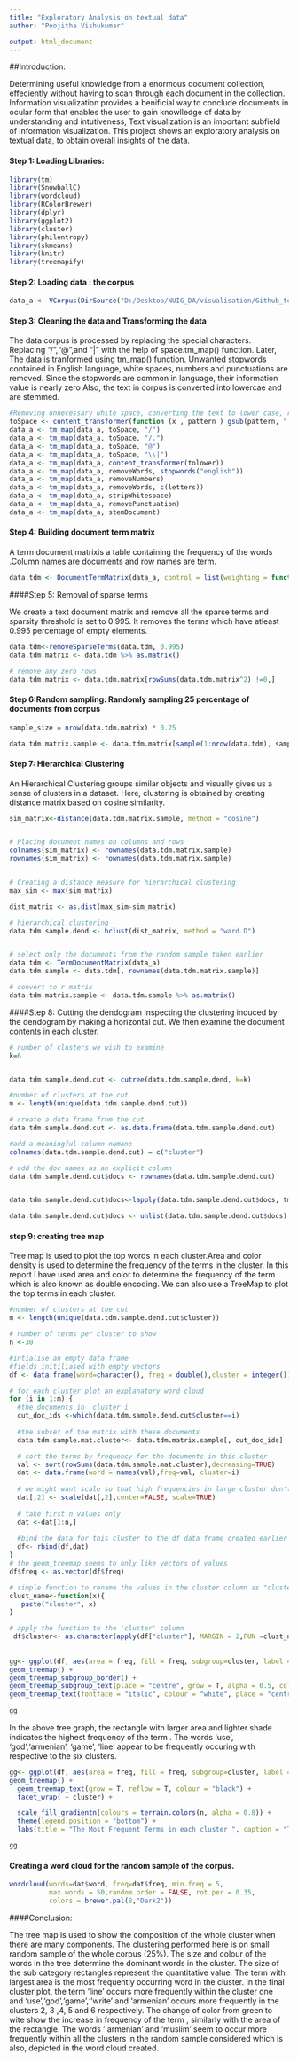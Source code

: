 ---
title: "Exploratory Analysis on textual data"
author: "Poojitha Vishukumar"

output: html_document
---

##Introduction:
  
Determining useful knowledge from a enormous document collection, effeciently without having to scan through each document in the collection.  Information visualization provides a benificial way to conclude documents in ocular form that enables the user to gain knowlledge of data by understanding and intutiveness, Text visualization is an important subfield of information visualization. This project shows an exploratory analysis on textual data, to obtain overall insights of the data.

#### Step 1: Loading Libraries: 

```{r}
library(tm)
library(SnowballC)
library(wordcloud)
library(RColorBrewer)
library(dplyr)
library(ggplot2)
library(cluster)
library(philentropy)
library(skmeans)
library(knitr)
library(treemapify)

```

#### Step 2: Loading data : the corpus

```{r}
data_a <- VCorpus(DirSource("D:/Desktop/NUIG_DA/visualisation/Github_text/corpus", encoding = "UTF-8"), readerControl = list(language = "eng"))

```


#### Step 3: Cleaning the data and Transforming the data 
The data corpus is processed by replacing the special characters. Replacing "/","@",and "|" with the help of space.tm_map() function. Later, The data is tranformed using tm_map() function. Unwanted stopwords contained in English language, white spaces, numbers and punctuations are removed. Since the stopwords are common in language, their information value is nearly zero Also, the text in corpus is converted into lowercae  and are stemmed.


```{r}
#Removing unnecessary white space, converting the text to lower case, removing common stopwords.
toSpace <- content_transformer(function (x , pattern ) gsub(pattern, " ", x))
data_a <- tm_map(data_a, toSpace, "/")
data_a <- tm_map(data_a, toSpace, "/.")
data_a <- tm_map(data_a, toSpace, "@")
data_a <- tm_map(data_a, toSpace, "\\|")
data_a <- tm_map(data_a, content_transformer(tolower))
data_a <- tm_map(data_a, removeWords, stopwords("english"))
data_a <- tm_map(data_a, removeNumbers)
data_a <- tm_map(data_a, removeWords, c(letters))
data_a <- tm_map(data_a, stripWhitespace)
data_a <- tm_map(data_a, removePunctuation)
data_a <- tm_map(data_a, stemDocument)


```
#### Step 4: Building document term matrix

A term document matrixis a table containing the frequency of the words .Column names are documents and row names are term.

```{r}

data.tdm <- DocumentTermMatrix(data_a, control = list(weighting = function(x) weightTfIdf(x, normalize = TRUE)))

```


####Step 5: Removal of sparse terms

We create a text document matrix and remove all the sparse terms and sparsity threshold is set to 0.995. It removes the terms which have atleast 0.995 percentage of empty elements. 


```{r}

data.tdm<-removeSparseTerms(data.tdm, 0.995)
data.tdm.matrix <- data.tdm %>% as.matrix()

# remove any zero rows
data.tdm.matrix <- data.tdm.matrix[rowSums(data.tdm.matrix^2) !=0,]

```

#### Step 6:Random sampling:  Randomly sampling 25 percentage of documents from corpus
```{r}
sample_size = nrow(data.tdm.matrix) * 0.25

data.tdm.matrix.sample <- data.tdm.matrix[sample(1:nrow(data.tdm), sample_size, replace=FALSE),]
```


#### Step 7: Hierarchical Clustering

An Hierarchical Clustering groups similar objects and visually gives us a sense of clusters in a dataset. 
Here, clustering is obtained by creating distance matrix based on cosine similarity.
```{r}
sim_matrix<-distance(data.tdm.matrix.sample, method = "cosine")


# Placing document names on columns and rows
colnames(sim_matrix) <- rownames(data.tdm.matrix.sample)
rownames(sim_matrix) <- rownames(data.tdm.matrix.sample)


# Creating a distance measure for hierarchical clustering
max_sim <- max(sim_matrix)

dist_matrix <- as.dist(max_sim-sim_matrix)

# hierarchical clustering
data.tdm.sample.dend <- hclust(dist_matrix, method = "ward.D")


# select only the documents from the random sample taken earlier
data.tdm <- TermDocumentMatrix(data_a)
data.tdm.sample <- data.tdm[, rownames(data.tdm.matrix.sample)]

# convert to r matrix
data.tdm.matrix.sample <- data.tdm.sample %>% as.matrix()


```

####Step 8: Cutting the dendogram
Inspecting the clustering induced by the dendogram by making a horizontal cut. We then examine the document contents in each cluster.


```{r}
# number of clusters we wish to examine
k=6


data.tdm.sample.dend.cut <- cutree(data.tdm.sample.dend, k=k)

#number of clusters at the cut
m <- length(unique(data.tdm.sample.dend.cut))

# create a data frame from the cut 
data.tdm.sample.dend.cut <- as.data.frame(data.tdm.sample.dend.cut)

#add a meaningful column namane
colnames(data.tdm.sample.dend.cut) = c("cluster")

# add the doc names as an explicit column
data.tdm.sample.dend.cut$docs <- rownames(data.tdm.sample.dend.cut)


data.tdm.sample.dend.cut$docs<-lapply(data.tdm.sample.dend.cut$docs, tm::removeNumbers)

data.tdm.sample.dend.cut$docs <- unlist(data.tdm.sample.dend.cut$docs)
```

#### step 9: creating tree map
Tree map is used to plot the top words in each cluster.Area and color density is used to determine the frequency of the terms in the cluster. In this report I have used area and color to determine the frequency of the term which is also known as double encoding. 
We can also use a TreeMap to plot the top terms in each cluster.



```{r}

#number of clusters at the cut
m <- length(unique(data.tdm.sample.dend.cut$cluster))

# number of terms per cluster to show
n <-30

#intialise an empty data frame
#fields initiliased with empty vectors
df <- data.frame(word=character(), freq = double(),cluster = integer())

# for each cluster plot an explanatory word cloud
for (i in 1:m) {
  #the documents in  cluster i
  cut_doc_ids <-which(data.tdm.sample.dend.cut$cluster==i)
  
  #the subset of the matrix with these documents
  data.tdm.sample.mat.cluster<- data.tdm.matrix.sample[, cut_doc_ids]

  # sort the terms by frequency for the documents in this cluster
  val <- sort(rowSums(data.tdm.sample.mat.cluster),decreasing=TRUE)
  dat <- data.frame(word = names(val),freq=val, cluster=i)
  
  # we might want scale so that high frequencies in large cluster don't predominate
  dat[,2] <- scale(dat[,2],center=FALSE, scale=TRUE)
  
  # take first n values only
  dat <-dat[1:n,]
  
  #bind the data for this cluster to the df data frame created earlier
  df<- rbind(df,dat)
}
# the geom_treemap seems to only like vectors of values
df$freq <- as.vector(df$freq)

# simple function to rename the values in the cluster column as "cluster 1, cluster 2, etc"
clust_name<-function(x){
   paste("cluster", x)
}

# apply the function to the 'cluster' column
 df$cluster<- as.character(apply(df["cluster"], MARGIN = 2,FUN =clust_name ))
  
 
gg<- ggplot(df, aes(area = freq, fill = freq, subgroup=cluster, label = word)) +
geom_treemap() +
geom_treemap_subgroup_border() +
geom_treemap_subgroup_text(place = "centre", grow = T, alpha = 0.5, colour ="#99d8c9", fontface = "italic", min.size = 10) +
geom_treemap_text(fontface = "italic", colour = "white", place = "centre", grow = TRUE)
  
gg
```

In the above tree graph, the rectangle with larger area and lighter shade indicates the highest frequency of the term . The words 'use', 'god','armenian', 'game', 'line' appear to be frequently occuring with respective to the six clusters. 


```{r}
gg<- ggplot(df, aes(area = freq, fill = freq, subgroup=cluster, label = word)) +
geom_treemap() +
  geom_treemap_text(grow = T, reflow = T, colour = "black") +
  facet_wrap( ~ cluster) +

  scale_fill_gradientn(colours = terrain.colors(n, alpha = 0.8)) +
  theme(legend.position = "bottom") +
  labs(title = "The Most Frequent Terms in each cluster ", caption = "The area of each term is proportional to its relative frequency within cluster")

gg
```

#### Creating a word cloud for the random sample of the corpus.

```{r}

wordcloud(words=dat$word, freq=dat$freq, min.freq = 5,
          max.words = 50,random.order = FALSE, rot.per = 0.35,
          colors = brewer.pal(8,"Dark2"))

```
####Conclusion:

The tree map is used to show the composition of the whole cluster when there are many components. The clustering performed here is on small random sample of the whole corpus (25%). The size and colour of the words in the tree determine the dominant words in the cluster. The size of the sub category rectangles represent the quantitative value. The term with largest area is the most frequently occurring word in the cluster.  In the final cluster plot, the term 'line' occurs more frequently within the cluster one and 'use','god','game',''write' and 'armenian' occurs more frequently in the clusters 2, 3 ,4, 5 and 6 respectively. 
The change of color from green to wite show the increase in frequency of the term , similarly with the area of the rectangle. The words ' armenian' and 'muslim' seem to occur more frequently within all the clusters in the random sample considered which is also, depicted in the word cloud created. 


